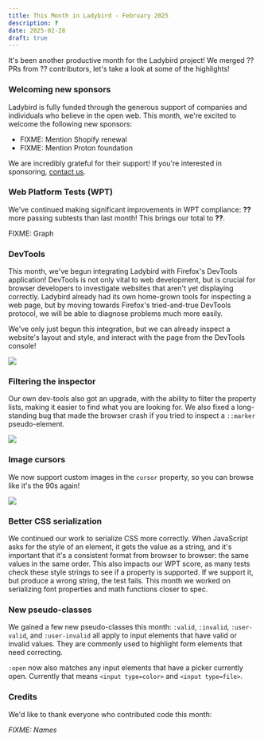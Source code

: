 ```yaml
---
title: This Month in Ladybird - February 2025
description: ?
date: 2025-02-28
draft: true
---
```


It's been another productive month for the Ladybird project! We merged ?? PRs from ?? contributors, let's take a look at some of the highlights!

### Welcoming new sponsors

Ladybird is fully funded through the generous support of companies and individuals who believe in the open web. This month, we're excited to welcome the following new sponsors:

- FIXME: Mention Shopify renewal
- FIXME: Mention Proton foundation

We are incredibly grateful for their support! If you're interested in sponsoring, [contact us](mailto:contact@ladybird.org).

### Web Platform Tests (WPT)

We've continued making significant improvements in WPT compliance: **??** more passing subtests than last month! This brings our total to **??**.

FIXME: Graph

### DevTools

This month, we've begun integrating Ladybird with Firefox's DevTools application! DevTools is not only vital to web development,
but is crucial for browser developers to investigate websites that aren't yet displaying correctly. Ladybird already had its own
home-grown tools for inspecting a web page, but by moving towards Firefox's tried-and-true DevTools protocol, we will be able
to diagnose problems much more easily.

We've only just begun this integration, but we can already inspect a website's layout and style, and interact with the page
from the DevTools console!

![](/assets/img/newsletter-feb-2025-devtools.png)

### Filtering the inspector

Our own dev-tools also got an upgrade, with the ability to filter the property lists, making it easier to find what you are looking for.
We also fixed a long-standing bug that made the browser crash if you tried to inspect a `::marker` pseudo-element.

![](/assets/img/newsletter-feb-2025-inspector-filtering.png)

### Image cursors

We now support custom images in the `cursor` property, so you can browse like it's the 90s again!

![](/assets/img/newsletter-feb-2025-sheep-cursor.png)

### Better CSS serialization

We continued our work to serialize CSS more correctly. When JavaScript asks for the style of an element, it gets the value as a string, and it's important that it's a consistent format from browser to browser: the same values in the same order. This also impacts our WPT
score, as many tests check these style strings to see if a property is supported. If we support it, but produce a wrong string, the
test fails. This month we worked on serializing font properties and math functions closer to spec.

### New pseudo-classes

We gained a few new pseudo-classes this month: `:valid`, `:invalid`, `:user-valid`, and `:user-invalid` all apply to input elements
that have valid or invalid values. They are commonly used to highlight form elements that need correcting.

`:open` now also matches any input elements that have a picker currently open. Currently that means `<input type=color>` and
`<input type=file>`.

### Credits

We'd like to thank everyone who contributed code this month:

_FIXME: Names_
